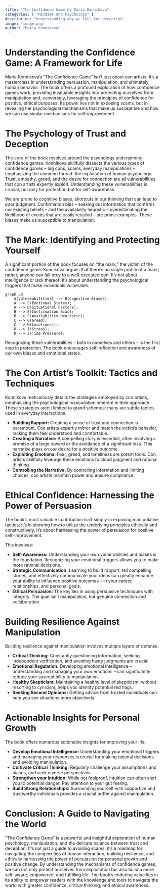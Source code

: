 ```yaml
---
title: "The Confidence Game by Maria Konnikova"
categories: [ "Mindset And Psychology" ]
description: "Understanding why we fall for deception"
image: 'image.png'
author: "Maria Konnikova"
---
```

# Understanding the Confidence Game: A Framework for Life

Maria Konnikova's "The Confidence Game" isn't just about con artists; it's a masterclass in understanding persuasion, manipulation, and ultimately, human behavior.  The book offers a profound exploration of how confidence games work, providing invaluable insights into protecting ourselves from manipulation and, conversely, leveraging the principles of confidence for positive, ethical purposes.  Its power lies not in exposing scams, but in revealing the psychological mechanisms that make us susceptible and how we can use similar mechanisms for self-improvement.


# The Psychology of Trust and Deception

The core of the book revolves around the psychology underpinning confidence games. Konnikova skillfully dissects the various types of confidence games – big cons, scams, everyday manipulations – emphasizing the common thread: the exploitation of human psychology. Trust, empathy, greed, and the desire for connection are all vulnerabilities that con artists expertly exploit.  Understanding these vulnerabilities is crucial, not only for protection but for self-awareness.

We are prone to cognitive biases, shortcuts in our thinking that can lead to poor judgment.  Confirmation bias – seeking out information that confirms our existing beliefs – and the availability heuristic – overestimating the likelihood of events that are easily recalled – are prime examples. These biases make us susceptible to manipulation.


#  The Mark: Identifying and Protecting Yourself

A significant portion of the book focuses on "the mark," the victim of the confidence game. Konnikova argues that there's no single profile of a mark; rather, anyone can fall prey to a well-executed con.  It's not about intelligence or lack thereof; it's about understanding the psychological triggers that make individuals vulnerable.

```mermaid
graph LR
    A[Vulnerabilities] --> B(Cognitive Biases);
    A --> C(Emotional States);
    A --> D(Situational Factors);
    B --> E(Confirmation Bias);
    B --> F(Availability Heuristic);
    C --> G(Greed);
    C --> H(Loneliness);
    D --> I(Stress);
    D --> J(Time Pressure);
```

Recognizing these vulnerabilities – both in ourselves and others – is the first step in protection.  The book encourages self-reflection and awareness of our own biases and emotional states.


# The Con Artist's Toolkit: Tactics and Techniques

Konnikova meticulously details the strategies employed by con artists, emphasizing the psychological manipulation inherent in their approach.  These strategies aren't limited to grand schemes; many are subtle tactics used in everyday interactions.

* **Building Rapport:** Creating a sense of trust and connection is paramount.  Con artists expertly mirror and match the victim's behavior, making them feel understood and comfortable.
* **Creating a Narrative:**  A compelling story is essential, often involving a promise of a large reward or the avoidance of a significant loss. This narrative plays on our desire for a positive outcome.
* **Exploiting Emotions:** Fear, greed, and loneliness are potent tools. Con artists skillfully leverage these emotions to cloud judgment and rational thinking.
* **Controlling the Narrative:** By controlling information and limiting choices, con artists maintain power and ensure compliance.


#  Ethical Confidence:  Harnessing the Power of Persuasion

The book's most valuable contribution isn't simply in exposing manipulative tactics; it's in showing how to utilize the underlying principles ethically and constructively.  It's about harnessing the power of persuasion for positive self-improvement.

This involves:

* **Self-Awareness:** Understanding your own vulnerabilities and biases is the foundation.  Recognizing your emotional triggers allows you to make more rational decisions.
* **Strategic Communication:**  Learning to build rapport, tell compelling stories, and effectively communicate your ideas can greatly enhance your ability to influence positive outcomes – in your career, relationships, and personal goals.
* **Ethical Persuasion:**  The key lies in using persuasive techniques with integrity.  The goal isn't manipulation, but genuine connection and collaboration.


#  Building Resilience Against Manipulation

Building resilience against manipulation involves multiple layers of defense.

* **Critical Thinking:**  Constantly questioning information, seeking independent verification, and avoiding hasty judgments are crucial.
* **Emotional Regulation:**  Developing emotional intelligence – understanding and managing your own emotions – can significantly reduce your susceptibility to manipulation.
* **Healthy Skepticism:**  Maintaining a healthy level of skepticism, without resorting to cynicism, helps you identify potential red flags.
* **Seeking Second Opinions:**  Getting advice from trusted individuals can help you see situations more objectively.


#  Actionable Insights for Personal Growth

The book offers numerous actionable insights for improving your life.

* **Develop Emotional Intelligence:** Understanding your emotional triggers and managing your responses is crucial for making rational decisions and avoiding manipulation.
* **Cultivate Critical Thinking:**  Regularly challenge your assumptions and biases, and seek diverse perspectives.
* **Strengthen your Intuition:**  While not foolproof, intuition can often alert you to potential danger. Pay attention to your gut feeling.
* **Build Strong Relationships:**  Surrounding yourself with supportive and trustworthy individuals provides a crucial buffer against manipulation.


# Conclusion:  A Guide to Navigating the World

"The Confidence Game" is a powerful and insightful exploration of human psychology, manipulation, and the delicate balance between trust and deception.  It's not just a guide to avoiding scams; it's a roadmap for navigating the complexities of human interaction, building resilience, and ethically harnessing the power of persuasion for personal growth and positive change. By understanding the mechanisms of confidence games, we can not only protect ourselves from exploitation but also build a more self-aware, empowered, and fulfilling life.  The book's enduring value lies in its ability to empower readers with the knowledge and tools to navigate the world with greater confidence, critical thinking, and ethical awareness.

